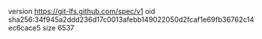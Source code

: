 version https://git-lfs.github.com/spec/v1
oid sha256:34f945a2ddd236d17c0013afebb149022050d2fcaf1e69fb36762c14ec6cace5
size 6537
